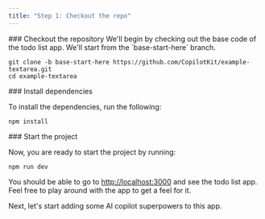 ```yaml
---
title: "Step 1: Checkout the repo"
---
```


<Steps>
<Step>
### Checkout the repository
We'll begin by checking out the base code of the todo list app. We'll start from the `base-start-here` branch.

```shell
git clone -b base-start-here https://github.com/CopilotKit/example-textarea.git
cd example-textarea
```
</Step>
<Step>
### Install dependencies

To install the dependencies, run the following:

```shell
npm install
```
</Step>
<Step>
### Start the project

Now, you are ready to start the project by running:

```shell
npm run dev
```

You should be able to go to [http://localhost:3000](http://localhost:3000) and see the todo list app. Feel free to play around with the app to get a feel for it.
</Step>
</Steps>

Next, let's start adding some AI copilot superpowers to this app.